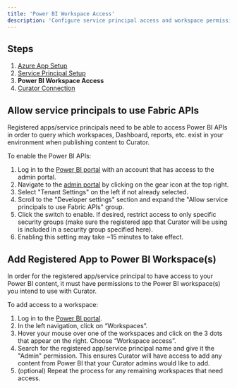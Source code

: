 ---
title: 'Power BI Workspace Access'
description: 'Configure service principal access and workspace permissions for Power BI integration with Curator.'
---

## Steps

1. [Azure App Setup](https://curator.interworks.com/page/kb/creating-integrationspower-bi-connection/azure-app-setup/1194)
2. [Service Principal Setup](https://curator.interworks.com/page/kb/creating-integrationspower-bi-connection/service-principal-setup/1195)
3. **Power BI Workspace Access**
4. [Curator Connection](https://curator.interworks.com/page/kb/creating-integrationspower-bi-connection/step-4-curator-connection/1545)

## Allow service principals to use Fabric APIs

Registered apps/service principals need to be able to access Power BI APIs in order to query which workspaces, Dashboard,
reports, etc. exist in your environment when publishing content to Curator.

To enable the Power BI APIs:

1. Log in to the [Power BI portal](https://app.powerbi.com) with an account that has access to the admin portal.
2. Navigate to the [admin portal](https://app.powerbi.com/admin-portal) by clicking on the gear icon at the top right.
3. Select "Tenant Settings" on the left if not already selected.
4. Scroll to the "Developer settings" section and expand the "Allow service principals to use Fabric APIs" group.
5. Click the switch to enable.  If desired, restrict access to only specific security groups (make sure the registered
app that Curator will be using is included in a security group specified here).
6. Enabling this setting may take ~15 minutes to take effect.

## Add Registered App to Power BI Workspace(s)

In order for the registered app/service principal to have access to your Power BI content, it must have permissions to
the Power BI workspace(s) you intend to use with Curator.

To add access to a workspace:

1. Log in to the [Power BI portal](https://app.powerbi.com).
2. In the left navigation, click on “Workspaces”.
3. Hover your mouse over one of the workspaces and click on the 3 dots that appear on the right.  Choose “Workspace access”.
4. Search for the registered app/service principal name and give it the "Admin" permission.  This ensures  Curator will
have access to add any content from Power BI that your Curator admins would like to add.
5. (optional) Repeat the process for any remaining workspaces that need access.
